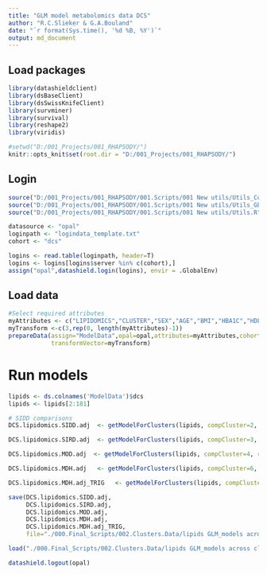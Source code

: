 ```yaml
---
title: "GLM model metabolomics data DCS"
author: "R.C.Slieker & G.A.Bouland"
date: "`r format(Sys.time(), '%d %B, %Y')`"
output: md_document
---
```


## Load packages

```r
library(datashieldclient)
library(dsBaseClient)
library(dsSwissKnifeClient)
library(survminer)
library(survival)
library(reshape2)
library(viridis)

#setwd("D:/001_Projects/001_RHAPSODY/")
knitr::opts_knit$set(root.dir = "D:/001_Projects/001_RHAPSODY/")
```

## Login

```r
source("D:/001_Projects/001_RHAPSODY/001.Scripts/001 New utils/Utils_CoxModels.R")
source("D:/001_Projects/001_RHAPSODY/001.Scripts/001 New utils/Utils_GB.R")
source("D:/001_Projects/001_RHAPSODY/001.Scripts/001 New utils/Utils.R")

datasource <- "opal"
loginpath <- "logindata_template.txt"
cohort <- "dcs"

logins <- read.table(loginpath, header=T)
logins <- logins[logins$server %in% c(cohort),]
assign("opal",datashield.login(logins), envir = .GlobalEnv)
```
 
## Load data

```r
#Select required attributes 
myAttributes <- c("LIPIDOMICS","CLUSTER","SEX","AGE","BMI","HBA1C","HDL","LDL","TRIG","CPEPTIDE")
myTransform <-c(3,rep(0, length(myAttributes)-1))
prepareData(assign="ModelData",opal=opal,attributes=myAttributes,cohort = "dcs",
            transformVector=myTransform)
```

# Run models 

```r
lipids <- ds.colnames('ModelData')$dcs
lipids <- lipids[2:181]

# SIDD comparisons
DCS.lipidomics.SIDD.adj  <- getModelForClusters(lipids, compCluster=2, refCluster="3,4,5,6", formula='ModelData.subset$%s~ModelData.subset$newCluster +  ModelData.subset$LBTESTCD.HBA1C')

DCS.lipidomics.SIRD.adj  <- getModelForClusters(lipids, compCluster=3, refCluster="2,4,5,6", formula='ModelData.subset$%s~ModelData.subset$newCluster +  ModelData.subset$LBTESTCD.CPEPTIDE')

DCS.lipidomics.MOD.adj  <- getModelForClusters(lipids, compCluster=4, refCluster="2,3,5,6", formula='ModelData.subset$%s~ModelData.subset$newCluster +  ModelData.subset$VSTESTCD.BMI')

DCS.lipidomics.MDH.adj   <- getModelForClusters(lipids, compCluster=6, refCluster="2,3,4,5", formula='ModelData.subset$%s~ModelData.subset$newCluster +  ModelData.subset$LBTESTCD.HDL')

DCS.lipidomics.MDH.adj_TRIG   <- getModelForClusters(lipids, compCluster=6, refCluster="2,3,4,5", formula='ModelData.subset$%s~ModelData.subset$newCluster +  ModelData.subset$LBTESTCD.HDL + ModelData.subset$LBTESTCD.TRIG')

save(DCS.lipidomics.SIDD.adj, 
     DCS.lipidomics.SIRD.adj, 
     DCS.lipidomics.MOD.adj, 
     DCS.lipidomics.MDH.adj, 
     DCS.lipidomics.MDH.adj_TRIG, 
     file="./000.Final_Scripts/002.Clusters.Data/lipids GLM_models across clusters_FDB_DCS_OneVsAll_adjusted.RData")
```

```r
load("./000.Final_Scripts/002.Clusters.Data/lipids GLM_models across clusters_FDB_DCS_OneVsAll.RData")
```

```r
datashield.logout(opal)
```